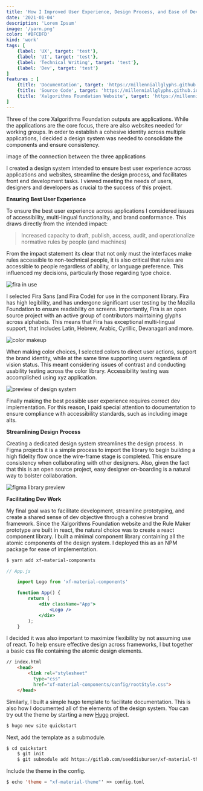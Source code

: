 ```yaml
---
title: 'How I Improved User Experience, Design Process, and Ease of Development with a Component Library'
date: '2021-01-04'
description: 'Lorem Ipsum'
image: '/yarn.png'
color: '#BFCDFD'
kind: 'work'
tags: [
    {label: 'UX', target: 'test'},
    {label: 'UI', target: 'test'},
    {label: 'Technical Writing', target: 'test'},
    {label: 'Dev', target: 'test'}
]
features : [
    {title: 'Documentation', target: 'https://millenniallglyphs.github.io/neighborhood-scale-software-patterns/'},
    {title: 'Source Code', target: 'https://millenniallglyphs.github.io/neighborhood-scale-software-patterns/'},
    {title: 'Xalgorithms Foundation Website', target: 'https://millenniallglyphs.github.io/neighborhood-scale-software-patterns/'}
]
---
```


Three of the core Xalgorithms Foundation outputs are applications. While the applications are the core focus, there are also websites needed for working groups. In order to establish a cohesive identity across multiple applications, I decided a design system was needed to consolidate the components and ensure consistency.

image of the connection between the three applications

I created a design system intended to ensure best user experience across applications and websites, streamline the design process, and facilitates front end development tasks. I viewed meeting the needs of users, designers and developers as crucial to the success of this project. 

**Ensuring Best User Experience**

To ensure the best user experience across applications I considered issues of accessibility, multi-lingual functionality, and brand conformance. This draws directly from the intended impact:

> Increased capacity to draft, publish, access, audit, and operationalize normative rules by people (and machines) 

From the impact statement its clear that not only must the interfaces make rules accessible to non-technical people, it is also critical that rules are accessible to people regardless of ability, or language preference. This influenced my decisions, particularly those regarding type choice.

<img src="/font.png" alt="fira in use" />

I selected Fira Sans (and Fira Code) for use in the component library. Fira has high legibility, and has undergone significant user testing by the Mozilla Foundation to ensure readability on screens. Importantly, Fira is an open source project with an active group of contributors maintaining glyphs across alphabets. This means that Fira has exceptional multi-lingual support, that includes Latin, Hebrew, Arabic, Cyrillic, Devanagari and more. 

<img src="/color.png" alt="color makeup" />

When making color choices, I selected colors to direct user actions, support the brand identity, while at the same time supporting users regardless of vision status. This meant considering issues of contrast and conducting usability testing across the color library. Accessibility testing was accomplished using xyz application.

<img src="/components-material.png" alt="preview of design system" />

Finally making the best possible user experience requires correct dev implementation. For this reason, I paid special attention to  documentation to ensure compliance with accessibility standards, such as including image alts.

**Streamlining Design Process**

Creating a dedicated design system streamlines the design process. In Figma projects it is a simple process to import the library to begin building a high fidelity flow once the wire-frame stage is completed. This ensure consistency when collaborating with other designers. Also, given the fact that this is an open source project,  easy designer on-boarding is a natural way to bolster collaboration.

<img src="/library.png" alt="figma library preview" />

**Facilitating Dev Work**

My final goal was to facilitate development, streamline prototyping, and create a shared sense of dev objective through a cohesive brand framework. Since the Xalgorithms Foundation website and the Rule Maker prototype are built in react, the natural choice was to create a react component library. I built a minimal component library containing all the atomic components of the design system. I deployed this as an NPM package for ease of implementation. 


```cl
$ yarn add xf-material-components
```

```jsx
// App.js

    import Logo from 'xf-material-components'

    function App() {
        return (
            <div className="App">
                <Logo />
            </div>
        );
    }
```

I decided it was also important to maximize flexibility by not assuming use of react. To help ensure effective design across frameworks, I but together a basic css file containing the atomic design elements. 

```html
// index.html
    <head>
        <link rel="stylesheet"
          type="css"
          href="xf-material-components/config/rootStyle.css">
    </head>
```

Similarly, I built a simple hugo template to facilitate documentation. This is also how I documented all of the elements of the design system. You can try out the theme by starting a new [Hugo](https://github.com/gohugoio/hugo) project.

```cl
$ hugo new site quickstart
```

Next, add the template as a submodule.

```cl
$ cd quickstart
    $ git init
    $ git submodule add https://gitlab.com/seeddisburser/xf-material-theme.git
```

Include the theme in the config.

```cl
$ echo 'theme = "xf-material-theme"' >> config.toml
```

